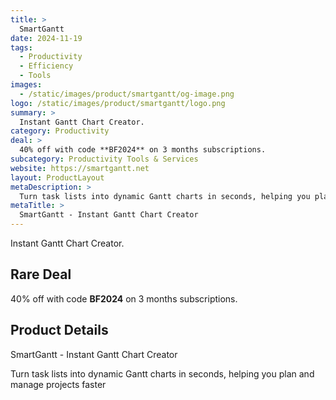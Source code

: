 ```yaml
---
title: >
  SmartGantt
date: 2024-11-19
tags:
  - Productivity
  - Efficiency
  - Tools
images:
  - /static/images/product/smartgantt/og-image.png
logo: /static/images/product/smartgantt/logo.png
summary: >
  Instant Gantt Chart Creator.
category: Productivity
deal: >
  40% off with code **BF2024** on 3 months subscriptions.
subcategory: Productivity Tools & Services
website: https://smartgantt.net
layout: ProductLayout
metaDescription: >
  Turn task lists into dynamic Gantt charts in seconds, helping you plan and manage projects faster
metaTitle: >
  SmartGantt - Instant Gantt Chart Creator
---
```

Instant Gantt Chart Creator.

## Rare Deal

40% off with code **BF2024** on 3 months subscriptions.

## Product Details
SmartGantt - Instant Gantt Chart Creator

Turn task lists into dynamic Gantt charts in seconds, helping you plan and manage projects faster
